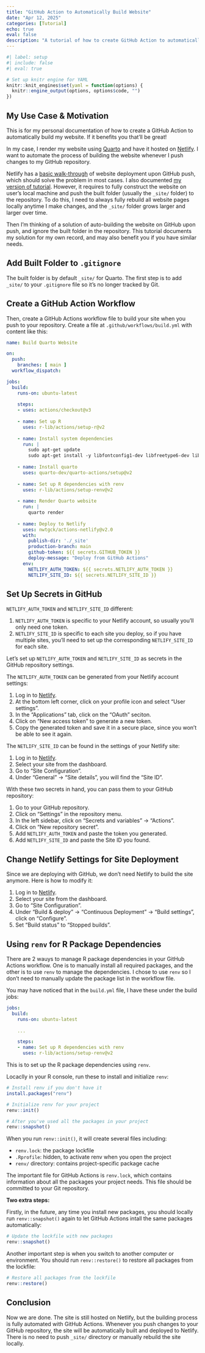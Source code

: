 ```yaml
---
title: "GitHub Action to Automatically Build Website"
date: "Apr 12, 2025"
categories: [Tutorial]
echo: true
eval: false
description: "A tutorial of how to create GitHub Action to automatically build your website."
---
```


```r
#| label: setup
#| include: false
#| eval: true

# Set up knitr engine for YAML
knitr::knit_engines$set(yaml = function(options) {
  knitr::engine_output(options, options$code, "")
})
```

## My Use Case & Motivation

This is for my personal documentation of how to create a GitHub Action to automatically build my website. If it benefits you that'll be great!

In my case, I render my website using [Quarto](https://quarto.org) and have it hosted on [Netlify](https://www.netlify.com). I want to automate the process of building the website whenever I push changes to my GitHub repository.

Netlify has a [basic walk-through](https://www.netlify.com/blog/2016/09/29/a-step-by-step-guide-deploying-on-netlify/) of website deployment upon GitHub push, which should solve the problem in most cases. I also documented [my version of tutorial](https://pingfanhu.com/blogs/02_how_to_make_a_personal_website/). However, it requires to fully construct the website on user's local machine and push the built folder (usually the `_site/` folder) to the repository. To do this, I need to always fully rebuild all website pages locally anytime I make changes, and the `_site/` folder grows larger and larger over time.

Then I'm thinking of a solution of auto-building the website on GitHub upon push, and ignore the built folder in the repository. This tutorial documents my solution for my own record, and may also benefit you if you have similar needs.

## Add Built Folder to `.gitignore`

The built folder is by default `_site/` for Quarto. The first step is to add `_site/` to your `.gitignore` file so it's no longer tracked by Git.

## Create a GitHub Action Workflow

Then, create a GitHub Actions workflow file to build your site when you push to your repository. Create a file at `.github/workflows/build.yml` with content like this:

```yaml
name: Build Quarto Website

on:
  push:
    branches: [ main ]
  workflow_dispatch:

jobs:
  build:
    runs-on: ubuntu-latest
    
    steps:
    - uses: actions/checkout@v3
    
    - name: Set up R
      uses: r-lib/actions/setup-r@v2
      
    - name: Install system dependencies
      run: |
        sudo apt-get update
        sudo apt-get install -y libfontconfig1-dev libfreetype6-dev libpng-dev libtiff5-dev libjpeg-dev
      
    - name: Install quarto
      uses: quarto-dev/quarto-actions/setup@v2
      
    - name: Set up R dependencies with renv
      uses: r-lib/actions/setup-renv@v2
      
    - name: Render Quarto website
      run: |
        quarto render
        
    - name: Deploy to Netlify
      uses: nwtgck/actions-netlify@v2.0
      with:
        publish-dir: './_site'
        production-branch: main
        github-token: ${{ secrets.GITHUB_TOKEN }}
        deploy-message: "Deploy from GitHub Actions"
      env:
        NETLIFY_AUTH_TOKEN: ${{ secrets.NETLIFY_AUTH_TOKEN }}
        NETLIFY_SITE_ID: ${{ secrets.NETLIFY_SITE_ID }}
```

## Set Up Secrets in GitHub

::: {.callout-note}
`NETLIFY_AUTH_TOKEN` and `NETLIFY_SITE_ID` different:

1. `NETLIFY_AUTH_TOKEN` is specific to your Netlify account, so usually you'll only need one token.
2. `NETLIFY_SITE_ID` is specific to each site you deploy, so if you have multiple sites, you'll need to set up the corresponding `NETLIFY_SITE_ID` for each site.
:::

Let's set up `NETLIFY_AUTH_TOKEN` and `NETLIFY_SITE_ID` as secrets in the GitHub repository settings.

The `NETLIFY_AUTH_TOKEN` can be generated from your Netlify account settings:

1. Log in to [Netlify](https://app.netlify.com/).
2. At the bottom left corner, click on your profile icon and select "User settings".
3. In the "Applications" tab, click on the "OAuth" seciton.
4. Click on "New access token" to generate a new token.
5. Copy the generated token and save it in a secure place, since you won't be able to see it again.

The `NETLIFY_SITE_ID` can be found in the settings of your Netlify site:

1. Log in to [Netlify](https://app.netlify.com/).
2. Select your site from the dashboard.
3. Go to "Site Configuration".
4. Under "General" -> "Site details", you will find the "Site ID".

With these two secrets in hand, you can pass them to your GitHub repository:

1. Go to your GitHub repository.
2. Click on "Settings" in the repository menu.
3. In the left sidebar, click on "Secrets and variables" -> "Actions".
4. Click on "New repository secret".
5. Add `NETLIFY_AUTH_TOKEN` and paste the token you generated.
6. Add `NETLIFY_SITE_ID` and paste the Site ID you found.

## Change Netlify Settings for Site Deployment

Since we are deploying with GitHub, we don't need Netlify to build the site anymore. Here is how to modify it:

1. Log in to [Netlify](https://app.netlify.com/).
2. Select your site from the dashboard.
3. Go to "Site Configuration".
4. Under "Build & deploy" -> "Continuous Deployment" -> "Build settings", click on "Configure".
5. Set "Build status" to "Stopped builds".

## Using `renv` for R Package Dependencies

There are 2 wauys to manage R package dependencies in your GitHub Actions workflow. One is to manually install all required packages, and the other is to use `renv` to manage the dependencies. I chose to use `renv` so I don't need to manually update the package list in the workflow file.

You may have noticed that in the `build.yml` file, I have these under the build jobs:

```yaml
jobs:
  build:
    runs-on: ubuntu-latest
    
    ...

    steps:
    - name: Set up R dependencies with renv
      uses: r-lib/actions/setup-renv@v2
```

This is to set up the R package dependencies using `renv`.

Locaclly in your R console, run these to install and initialize `renv`:

```r
# Install renv if you don't have it
install.packages("renv")

# Initialize renv for your project
renv::init()

# After you've used all the packages in your project
renv::snapshot()
```

When you run `renv::init()`, it will create several files including:

- `renv.lock`: the package lockfile
- `.Rprofile`: hidden, to activate renv when you open the project
- `renv/` directory: contains project-specific package cache

The important file for GitHub Actions is `renv.lock`, which contains information about all the packages your project needs. This file should be committed to your Git repository.

**Two extra steps:**

Firstly, in the future, any time you install new packages, you should locally run `renv::snapshot()` again to let GitHub Actions intall the same packages automatically:

```r
# Update the lockfile with new packages
renv::snapshot()
```

Another important step is when you switch to another computer or environment. You should run `renv::restore()` to restore all packages from the lockfile:

```r
# Restore all packages from the lockfile
renv::restore()
```

## Conclusion

Now we are done. The site is still hosted on Netlify, but the building process is fully automated with GitHub Actions. Whenever you push changes to your GitHub repository, the site will be automatically built and deployed to Netlify. There is no need to push `_site/` directory or manually rebuild the site locally.